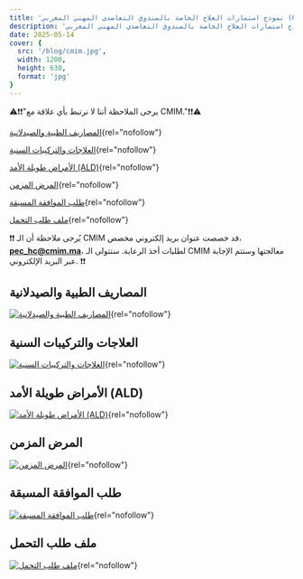 ```yaml
---
title: 'نموذج استمارات العلاج الخاصة بالصندوق التعاضدي المهني المغربي (CMIM)'
description: 'نموذج استمارات العلاج الخاصة بالصندوق التعاضدي المهني المغربي (CMIM)'
date: 2025-05-14
cover: {
  src: '/blog/cmim.jpg',
  width: 1200,
  height: 630,
  format: 'jpg'
}
---
```

⚠️❗❗"يرجى الملاحظة أننا لا نرتبط بأي علاقة مع CMIM."❗❗⚠️

[المصاريف الطبية والصيدلانية](https://cmim.ma/fr/content/feuilles-de-soins){rel="nofollow"}

[العلاجات والتركيبات السنية](https://cmim.ma/fr/content/feuilles-de-soins){rel="nofollow"}

[الأمراض طويلة الأمد (ALD)](https://cmim.ma/fr/content/feuilles-de-soins){rel="nofollow"}

[المرض المزمن](https://cmim.ma/fr/content/feuilles-de-soins){rel="nofollow"}

[طلب الموافقة المسبقة](https://cmim.ma/fr/content/feuilles-de-soins){rel="nofollow"}

[ملف طلب التحمل](https://cmim.ma/fr/content/feuilles-de-soins){rel="nofollow"}


❗❗ يُرجى ملاحظة أن الـ CMIM قد خصصت عنوان بريد إلكتروني مخصص، **pec_hc@cmim.ma**، لطلبات أخذ الرعاية. ستتولى الـ CMIM معالجتها وستتم الإجابة عبر البريد الإلكتروني. ❗❗


## المصاريف الطبية والصيدلانية

[![المصاريف الطبية والصيدلانية](/blog/FMEP.webp)](https://cmim.ma/fr/content/feuilles-de-soins){rel="nofollow"}

## العلاجات والتركيبات السنية

[![العلاجات والتركيبات السنية](/blog/SEPD.webp)](https://cmim.ma/fr/content/feuilles-de-soins){rel="nofollow"}

## الأمراض طويلة الأمد (ALD)

[![الأمراض طويلة الأمد (ALD)](/blog/ALD.webp)](https://cmim.ma/fr/content/feuilles-de-soins){rel="nofollow"}

## المرض المزمن

[![المرض المزمن](/blog/MLD.webp)](https://cmim.ma/fr/content/feuilles-de-soins){rel="nofollow"}

## طلب الموافقة المسبقة

[![طلب الموافقة المسبقة](/blog/DAP.webp)](https://cmim.ma/fr/content/feuilles-de-soins){rel="nofollow"}

## ملف طلب التحمل

[![ملف طلب التحمل](/blog/DPC.webp)](https://cmim.ma/fr/content/feuilles-de-soins){rel="nofollow"}
